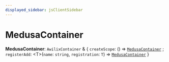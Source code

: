 ```yaml
---
displayed_sidebar: jsClientSidebar
---
```



# MedusaContainer

 **MedusaContainer**: `AwilixContainer` & { `createScope`: () => [`MedusaContainer`](internal.MedusaContainer.mdx) ; `registerAdd`: <T\>(`name`: `string`, `registration`: `T`) => [`MedusaContainer`](internal.MedusaContainer.mdx)  }
